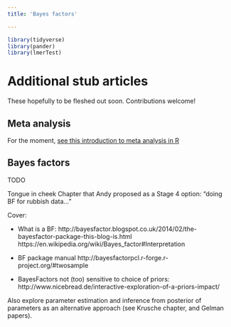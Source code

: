 ```yaml
---
title: 'Bayes factors'

---
```



```r
library(tidyverse)
library(pander)
library(lmerTest)
```



# Additional stub articles

These hopefully to be fleshed out soon. Contributions welcome!



## Meta analysis {- #meta-analysis}


For the moment, [see this introduction to meta analysis in R](https://www.r-bloggers.com/r-and-meta-analysis/)


## Bayes factors {- #bayes-factors}


TODO

Tongue in cheek Chapter that Andy proposed as a Stage 4 option: "doing BF for rubbish data..."

Cover:

- What is a BF: http://bayesfactor.blogspot.co.uk/2014/02/the-bayesfactor-package-this-blog-is.html
https://en.wikipedia.org/wiki/Bayes_factor#Interpretation

- BF package manual http://bayesfactorpcl.r-forge.r-project.org/#twosample

- BayesFactors not (too) sensitive to choice of priors:  http://www.nicebread.de/interactive-exploration-of-a-priors-impact/



Also explore parameter estimation and inference from posterior of parameters as an alternative approach (see Krusche chapter, and Gelman papers).




